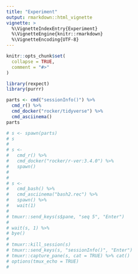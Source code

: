 ```yaml
---
title: "Experiment"
output: rmarkdown::html_vignette
vignette: >
  %\VignetteIndexEntry{Experiment}
  %\VignetteEngine{knitr::rmarkdown}
  %\VignetteEncoding{UTF-8}
---
```


```r
knitr::opts_chunk$set(
  collapse = TRUE,
  comment = "#>"
)
```

```r
library(rexpect)
library(purrr)

parts <- cmd("sessionInfo()") %>%
  cmd_r() %>%
  cmd_docker("rocker/tidyverse") %>%
  cmd_asciinema()
parts

# s <- spawn(parts)
# s
# 
# s <-
#   cmd_r() %>%
#   cmd_docker("rocker/r-ver:3.4.0") %>%
#   spawn()
# 
# 
# s <-
#   cmd_bash() %>%
#   cmd_asciinema("bash2.rec") %>%
#   spawn() %>%
#   wait(1)
# 
# tmuxr::send_keys(s$pane, "seq 5", "Enter")
# 
# wait(s, 1) %>%
# bye()
# 
# tmuxr::kill_session(s)
# tmuxr::send_keys(s, "sessionInfo()", "Enter")
# tmuxr::capture_pane(s, cat = TRUE) %>% cat()
# options(tmux_echo = TRUE)
# 


```
